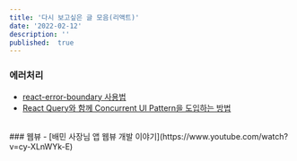 ```yaml
---
title: '다시 보고싶은 글 모음(리액트)'
date: '2022-02-12'
description: ''
published:  true
---
```


### 에러처리
- [react-error-boundary 사용법](https://kentcdodds.com/blog/use-react-error-boundary-to-handle-errors-in-react)
- [React Query와 함께 Concurrent UI Pattern을 도입하는 방법](https://tech.kakaopay.com/post/react-query-2/#error-boundary%EB%A5%BC-%EB%8D%94-%EC%89%BD%EA%B2%8C-%EC%93%B0%EA%B8%B0-%EC%9C%84%ED%95%9C-react-error-boundary)


<br/>
### 웹뷰
- [배민 사장님 앱 웹뷰 개발 이야기](https://www.youtube.com/watch?v=cy-XLnWYk-E)